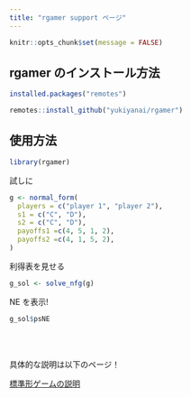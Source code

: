 ```yaml
---
title: "rgamer support ページ"
---
```


```r
knitr::opts_chunk$set(message = FALSE)
```


## rgamer のインストール方法

```r
installed.packages("remotes")
```

```r
remotes::install_github("yukiyanai/rgamer")
```


## 使用方法

```r
library(rgamer)
```


試しに

```r
g <- normal_form(
  players = c("player 1", "player 2"), 
  s1 = c("C", "D"), 
  s2 = c("C", "D"),   
  payoffs1 =c(4, 5, 1, 2),
  payoffs2 =c(4, 1, 5, 2),
)
```


利得表を見せる
```r
g_sol <- solve_nfg(g)
```

NE を表示!

```r
g_sol$psNE
```

<br>
<br>

具体的な説明は以下のページ！

[標準形ゲームの説明](normal-form)

<br>
<br>
<br>
